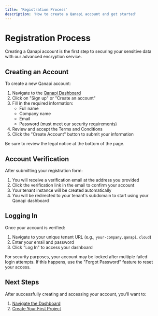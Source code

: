 ```yaml
---
title: 'Registration Process'
description: 'How to create a Qanapi account and get started'
---
```


# Registration Process

Creating a Qanapi account is the first step to securing your sensitive data with our advanced encryption service.

## Creating an Account

To create a new Qanapi account:

1. Navigate to the [Qanapi Dashboard](https://qanapi.cloud)
2. Click on "Sign up" or "Create an account"
3. Fill in the required information:
   - Full name
   - Company name
   - Email
   - Password (must meet our security requirements)
4. Review and accept the Terms and Conditions
5. Click the "Create Account" button to submit your information

<Info>
Be sure to review the legal notice at the bottom of the page.
</Info>

## Account Verification

After submitting your registration form:

1. You will receive a verification email at the address you provided
2. Click the verification link in the email to confirm your account
3. Your tenant instance will be created automatically
4. You will be redirected to your tenant's subdomain to start using your Qanapi dashboard

## Logging In

Once your account is verified:

1. Navigate to your unique tenant URL (e.g., `your-company.qanapi.cloud`)
2. Enter your email and password
3. Click "Log In" to access your dashboard

<Warning>
For security purposes, your account may be locked after multiple failed login attempts. If this happens, use the "Forgot Password" feature to reset your access.
</Warning>

## Next Steps

After successfully creating and accessing your account, you'll want to:

1. [Navigate the Dashboard](/getting-started/dashboard-navigation)
2. [Create Your First Project](/getting-started/creating-projects)
